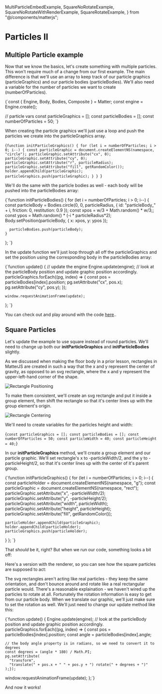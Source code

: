   MultiParticleEmbedExample,
  SquareNoRotateExample,
  SquareNoRotateWithRenderExample,
  SquareRotateExample,
} from "@/components/matterjs";

# Particles II

## Multiple Particle example

Now that we know the basics, let's create something with multiple particles. This won't require much of a change from our first example. The main difference is that we'll use an array to keep track of our particle graphics (particleGraphics) and our particle bodies (particleBodies). We'll also need a variable for the number of particles we want to create (numberOfParticles).

<Blocks>{`const { Engine, Body, Bodies, Composite } = Matter;
const engine = Engine.create();

// particle vars
const particleGraphics = [];
const particleBodies = [];
const numberOfParticles = 50;
`}</Blocks>

When creating the particle graphics we'll just use a loop and push the particles we create into the particleGraphics array.

<Blocks>{`function initParticleGraphics() {
  for (let i = numberOfParticles; i > 0; i--) {
    const particleGraphic = document.createElementNS(namespace, "circle");
    particleGraphic.setAttribute("cx", 0);
    particleGraphic.setAttribute("cy", 0);
    particleGraphic.setAttribute("r", particleRadius);
    particleGraphic.setAttribute("fill", getRandomColor());
    holder.appendChild(particleGraphic);
    particleGraphics.push(particleGraphic);
  }
}
`}</Blocks>

We'll do the same with the particle bodies as well - each body will be pushed into the particleBodies array:

<Blocks>{`function initParticleBodies() {
    for (let i = numberOfParticles; i > 0; i--) {
      const particleBody = Bodies.circle(0, 0, particleRadius, {
        id: "particleBody_" + i,
        friction: 0,
        restitution: 0.9
      });
      const xpos = w/3 + Math.random() * w/3;;
      const ypos = Math.random() * (-i * particleRadius*2);
      Body.setPosition(particleBody, { x: xpos, y: ypos });
  
      particleBodies.push(particleBody);
    }
  };
  `}</Blocks>

In the update function we'll just loop through all off the particleGraphics and set the position using the corresponding body in the particleBodies array:

<Blocks highlight="4,5,6,7,8,9">{`function update() {
    // update the engine
    Engine.update(engine);
    // look at the particleBody position and update graphic position accordingly.
    particleGraphics.forEach((pg, index) => {
      const pos = particleBodies[index].position;
      pg.setAttribute("cx", pos.x);
      pg.setAttribute("cy", pos.y);
    });
  
    window.requestAnimationFrame(update);
  };
  `}</Blocks>

You can check out and play around with the code [here](https://codepen.io/aokorodu/pen/OJKXoBa)..

<MultiParticleEmbedExample />

## Square Particles

Let's update the example to use square instead of round particles. We'll need to change up both our **initParticleGraphics** and **initParticleBodies** slightly.

As we discussed when making the floor body in a prior lesson, rectangles in MatterJS are created in such a way that the x and y represent the center of gravity, as opposed to an svg rectangle, where the x and y represent the upper-left-hand corner of the shape.

![Rectangle Positioning](/rectPositioning.png)

To make them consistent, we'll create an svg rectangle and put it inside a group element, then shift the rectangle so that it's center lines up with the group element's origin.

![Rectangle Centering](/rectCentering.png)

We'll need to create variables for the particles height and width:

<Blocks highlight="5,6">{`
  const particleGraphics = [];
  const particleBodies = [];
  const numberOfParticles = 50;
  const particleWidth = 40;
  const particleHeight = 40;
`}</Blocks>

In our **initParticleGraphics** method, we'll create a group element and our particle graphic. We'll set rectangle's x to -particleWidth/2, and the y to -particleHeight/2, so that it's center lines up with the center of it's parent group.

<Blocks>{`function initParticleGraphics() {
  for (let i = numberOfParticles; i > 0; i--) {
    const particleHolder = document.createElementNS(namespace, "g");
    const particleGraphic = document.createElementNS(namespace, "rect");
    particleGraphic.setAttribute("x", -particleWidth/2);
    particleGraphic.setAttribute("y", -particleHeight/2);
    particleGraphic.setAttribute("width", particleWidth);
    particleGraphic.setAttribute("height", particleHeight);
    particleGraphic.setAttribute("fill", getRandomColor());
    
    particleHolder.appendChild(particleGraphic);
    holder.appendChild(particleHolder);
    particleGraphics.push(particleHolder);
  }
};
`}</Blocks>

That _should_ be it, right? But when we run our code, something looks a bit off:

<SquareNoRotateExample />

Here's a version with the renderer, so you can see how the square particles are supposed to act:

<SquareNoRotateWithRenderExample />

The svg rectangles aren't acting like real particles - they keep the same orientation, and don't bounce around and rotate like a real rectangular particle would. There's a reasonable explaination - we haven't wired up the particles to rotate at all. Fortunately the rotation information is easy to get from our particle body. When we translate our graphic, we'll just make sure to set the rotation as well. We'll just need to change our update method like this:

<Blocks>{`function update() {
  Engine.update(engine);
  // look at the particleBody position and update graphic position accordingly.
  particleGraphics.forEach((pg, index) => {
    const pos = particleBodies[index].position;
    const angle = particleBodies[index].angle;

    // the body angle property is in radians, so we need to convert it to degrees
    const degrees = (angle * 180) / Math.PI;
    pg.setAttribute(
      "transform",
      "translate(" + pos.x + " " + pos.y + ") rotate(" + degrees + ")"
    );});

window.requestAnimationFrame(update);
};`}</Blocks>

And now it works!

<SquareRotateExample />
